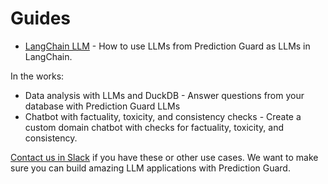 # Guides

- [LangChain LLM](guides/langchainllm) - How to use LLMs from Prediction Guard as LLMs in LangChain.

In the works:
- Data analysis with LLMs and DuckDB - Answer questions from your database with Prediction Guard LLMs
- Chatbot with factuality, toxicity, and consistency checks - Create a custom domain chatbot with checks for factuality, toxicity, and consistency.

[Contact us in Slack](support) if you have these or other use cases. We want to make sure you can build amazing LLM applications with Prediction Guard.
